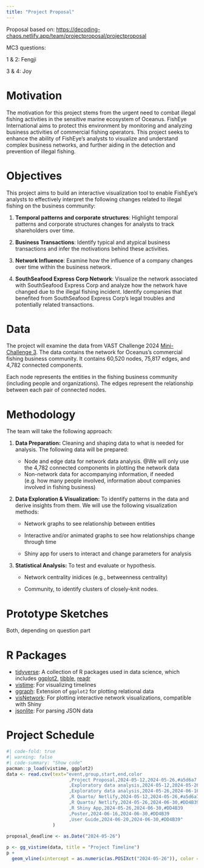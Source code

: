 ```yaml
---
title: "Project Proposal"
---
```


::: {.callout-note appearance="simple"}
Proposal based on: <https://decoding-chaos.netlify.app/team/projectproposal/projectproposal>

MC3 questions:

1 & 2: Fengji

3 & 4: Joy
:::

# Motivation

The motivation for this project stems from the urgent need to combat illegal fishing activities in the sensitive marine ecosystem of Oceanus. FishEye International aims to protect this environment by monitoring and analyzing business activities of commercial fishing operators. This project seeks to enhance the ability of FishEye’s analysts to visualize and understand complex business networks, and further aiding in the detection and prevention of illegal fishing.

# Objectives

This project aims to build an interactive visualization tool to enable FishEye’s analysts to effectively interpret the following changes related to illegal fishing on the business community:

1.  **Temporal patterns and corporate structures**: Highlight temporal patterns and corporate structures changes for analysts to track shareholders over time.

2.  **Business Transactions**: Identify typical and atypical business transactions and infer the motivations behind these activities.

3.  **Network Influence**: Examine how the influence of a company changes over time within the business network.

4.  **SouthSeafood Express Corp Network**: Visualize the network associated with SouthSeafood Express Corp and analyze how the network have changed due to the illegal fishing incident. Identify companies that benefited from SouthSeafood Express Corp’s legal troubles and potentially related transactions.

# Data

The project will examine the data from VAST Challenge 2024 [Mini-Challenge 3](https://vast-challenge.github.io/2024/MC3.html). The data contains the network for Oceanus’s commercial fishing business community. It contains 60,520 nodes, 75,817 edges, and 4,782 connected components.

Each node represents the entities in the fishing business community (including people and organizations). The edges represent the relationship between each pair of connected nodes.

# Methodology

The team will take the following approach:

1.  **Data Preparation:** Cleaning and shaping data to what is needed for analysis. The following data will be prepared:

    -   Node and edge data for network data analysis. \@We will only use the 4,782 connected components in plotting the network data
    -   Non-network data for accompanying information, if needed (e.g. how many people involved, information about companies involved in fishing business)

2.  **Data Exploration & Visualization:** To identify patterns in the data and derive insights from them. We will use the following visualization methods:

    -   Network graphs to see relationship between entities

    -   Interactive and/or animated graphs to see how relationships change through time

    -   Shiny app for users to interact and change parameters for analysis

3.  **Statistical Analysis:** To test and evaluate or hypothesis.

    -   Network centrality inidices (e.g., betweenness centrality)

    -   Community, to identify clusters of closely-knit nodes.

# **Prototype Sketches**

Both, depending on question part

# **R Packages**

-   [tidyverse](https://www.tidyverse.org/): A collection of R packages used in data science, which includes [ggplot2](https://ggplot2.tidyverse.org/), [tibble](https://tibble.tidyverse.org/), [readr](https://readr.tidyverse.org/)
-   [vistime](https://github.com/shosaco/vistime): For visualizing timelines
-   [ggraph](https://ggraph.data-imaginist.com/): Extension of `ggplot2` for plotting relational data
-   [visNetwork](https://datastorm-open.github.io/visNetwork/): For plotting interactive network visualizations, compatible with Shiny
-   [jsonlite](https://cran.r-project.org/web/packages/jsonlite/index.html): For parsing JSON data

# Project Schedule

```r
#| code-fold: true
#| warning: false
#| code-summary: "Show code"
pacman::p_load(vistime, ggplot2)
data <- read.csv(text="event,group,start,end,color
                       ,Project Proposal,2024-05-12,2024-05-26,#a5d6a7
                       ,Exploratory data analysis,2024-05-12,2024-05-26,#a5d6a7
                       ,Exploratory data analysis,2024-05-26,2024-06-16,#DD4B39
                       ,R Quarto/ Netlify,2024-05-12,2024-05-26,#a5d6a7
                       ,R Quarto/ Netlify,2024-05-26,2024-06-30,#DD4B39
                       ,R Shiny App,2024-05-26,2024-06-30,#DD4B39
                       ,Poster,2024-06-16,2024-06-30,#DD4B39
                       ,User Guide,2024-06-20,2024-06-30,#DD4B39"
                 )
                
proposal_deadline <- as.Date("2024-05-26") 

p <- gg_vistime(data, title = "Project Timeline") 
p +
  geom_vline(xintercept = as.numeric(as.POSIXct("2024-05-26")), color = "red", size = 1)
```
